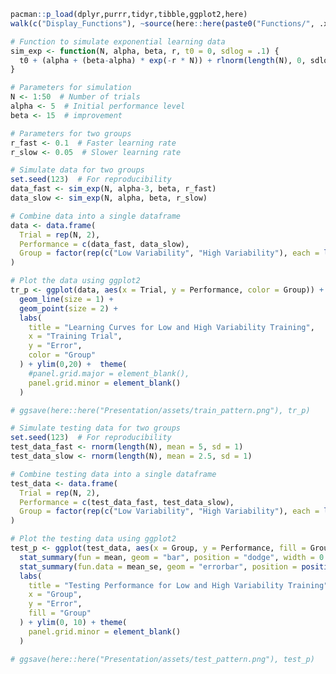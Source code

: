 


```r
pacman::p_load(dplyr,purrr,tidyr,tibble,ggplot2,here)
walk(c("Display_Functions"), ~source(here::here(paste0("Functions/", .x, ".R"))))

# Function to simulate exponential learning data
sim_exp <- function(N, alpha, beta, r, t0 = 0, sdlog = .1) {
  t0 + (alpha + (beta-alpha) * exp(-r * N)) + rlnorm(length(N), 0, sdlog)
}

# Parameters for simulation
N <- 1:50  # Number of trials
alpha <- 5  # Initial performance level
beta <- 15  # improvement

# Parameters for two groups
r_fast <- 0.1  # Faster learning rate
r_slow <- 0.05  # Slower learning rate

# Simulate data for two groups
set.seed(123)  # For reproducibility
data_fast <- sim_exp(N, alpha-3, beta, r_fast)
data_slow <- sim_exp(N, alpha, beta, r_slow)

# Combine data into a single dataframe
data <- data.frame(
  Trial = rep(N, 2),
  Performance = c(data_fast, data_slow),
  Group = factor(rep(c("Low Variability", "High Variability"), each = length(N)), levels=c("Low Variability", "High Variability"))
)

# Plot the data using ggplot2
tr_p <- ggplot(data, aes(x = Trial, y = Performance, color = Group)) +
  geom_line(size = 1) +
  geom_point(size = 2) +
  labs(
    title = "Learning Curves for Low and High Variability Training",
    x = "Training Trial",
    y = "Error",
    color = "Group"
  ) + ylim(0,20) +  theme(
    #panel.grid.major = element_blank(),
    panel.grid.minor = element_blank()
  )

# ggsave(here::here("Presentation/assets/train_pattern.png"), tr_p)
```


```r

# Simulate testing data for two groups
set.seed(123)  # For reproducibility
test_data_fast <- rnorm(length(N), mean = 5, sd = 1)
test_data_slow <- rnorm(length(N), mean = 2.5, sd = 1)

# Combine testing data into a single dataframe
test_data <- data.frame(
  Trial = rep(N, 2),
  Performance = c(test_data_fast, test_data_slow),
  Group = factor(rep(c("Low Variability", "High Variability"), each = length(N)), levels=c("Low Variability", "High Variability"))
)

# Plot the testing data using ggplot2
test_p <- ggplot(test_data, aes(x = Group, y = Performance, fill = Group)) +
  stat_summary(fun = mean, geom = "bar", position = "dodge", width = 0.7) +
  stat_summary(fun.data = mean_se, geom = "errorbar", position = position_dodge(0.7), width = 0.25) +
  labs(
    title = "Testing Performance for Low and High Variability Training",
    x = "Group",
    y = "Error",
    fill = "Group"
  ) + ylim(0, 10) + theme(
    panel.grid.minor = element_blank()
  )

# ggsave(here::here("Presentation/assets/test_pattern.png"), test_p)
```

